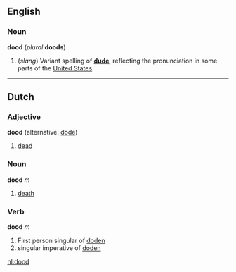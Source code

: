 ==English==
===Noun===
'''dood''' (''plural'' '''doods''')

#(''slang'') Variant spelling of '''[[dude]]''', reflecting the pronunciation in some parts of the [[United States]].

----
==Dutch==
===Adjective===
'''dood''' (alternative: [[dode]])

# [[dead]]

===Noun===
'''dood''' ''m''

# [[death]]

===Verb===
'''dood''' ''m''

# First person singular of [[doden]]
# singular imperative of [[doden]]

[[nl:dood]]